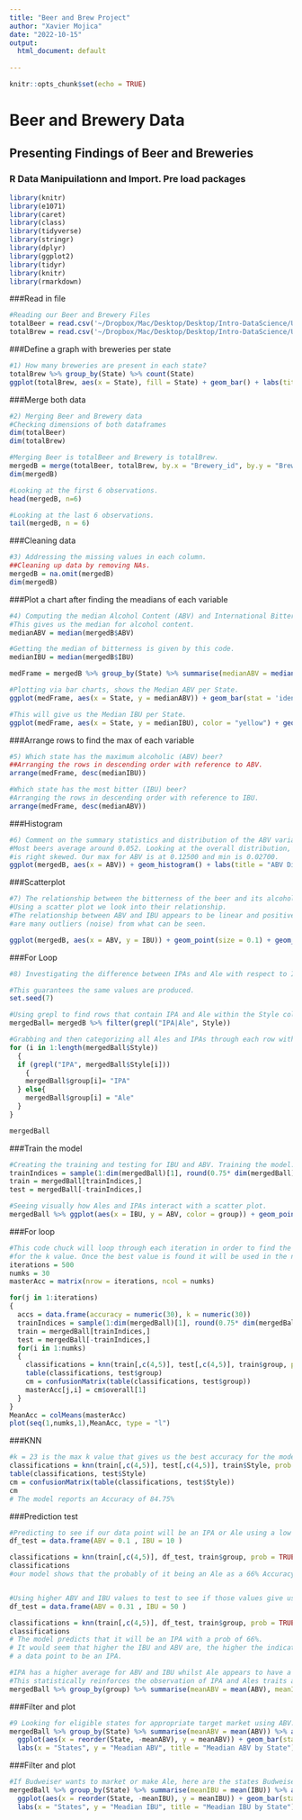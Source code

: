 ```yaml
---
title: "Beer and Brew Project"
author: "Xavier Mojica"
date: "2022-10-15"
output: 
  html_document: default
  
---
```

```r
knitr::opts_chunk$set(echo = TRUE)
```

# Beer and Brewery Data
## Presenting Findings of Beer and Breweries 
### R Data Manipuilationn and Import. Pre load packages
```r
library(knitr)
library(e1071)
library(caret)
library(class)
library(tidyverse)
library(stringr)
library(dplyr)
library(ggplot2)
library(tidyr)
library(knitr)
library(rmarkdown)
```
###Read in file
```r
#Reading our Beer and Brewery Files
totalBeer = read.csv('~/Dropbox/Mac/Desktop/Desktop/Intro-DataScience/Unit7/Unit8and9/Beers.csv', header = TRUE)
totalBrew = read.csv('~/Dropbox/Mac/Desktop/Desktop/Intro-DataScience/Unit7/Unit8and9/Breweries.csv', header = TRUE)
```
###Define a graph with breweries per state
```r
#1) How many breweries are present in each state?
totalBrew %>% group_by(State) %>% count(State)
ggplot(totalBrew, aes(x = State), fill = State) + geom_bar() + labs(title ="Amount of Breweries per State", x = "States", y = "Amount of Breweries")
```
###Merge both data
```r
#2) Merging Beer and Brewery data
#Checking dimensions of both dataframes 
dim(totalBeer)
dim(totalBrew)

#Merging Beer is totalBeer and Brewery is totalBrew.
mergedB = merge(totalBeer, totalBrew, by.x = "Brewery_id", by.y = "Brew_ID")
dim(mergedB)

#Looking at the first 6 observations.
head(mergedB, n=6)

#Looking at the last 6 observations.
tail(mergedB, n = 6)
```
###Cleaning data
```r
#3)	Addressing the missing values in each column.
##Cleaning up data by removing NAs. 
mergedB = na.omit(mergedB)
dim(mergedB)
```
###Plot a chart after finding the meadians of each variable
```r
#4)	Computing the median Alcohol Content (ABV) and International Bitterness Unit (IBU) for each state. Plot a bar chart to compare.
#This gives us the median for alcohol content.
medianABV = median(mergedB$ABV)

#Getting the median of bitterness is given by this code. 
medianIBU = median(mergedB$IBU)

medFrame = mergedB %>% group_by(State) %>% summarise(medianABV = median(ABV), medianIBU = median(IBU))

#Plotting via bar charts, shows the Median ABV per State.
ggplot(medFrame, aes(x = State, y = medianABV)) + geom_bar(stat = 'identity') + labs(title = "Median ABV per State", y = "Median ABV")

#This will give us the Median IBU per State. 
ggplot(medFrame, aes(x = State, y = medianIBU), color = "yellow") + geom_bar(stat = 'identity') + labs(title = "Median IBU per State", y = "Median IBU")
```
###Arrange rows to find the max of each variable
```r
#5) Which state has the maximum alcoholic (ABV) beer? 
##Arranging the rows in descending order with reference to ABV.
arrange(medFrame, desc(medianIBU))

#Which state has the most bitter (IBU) beer?
#Arranging the rows in descending order with reference to IBU.
arrange(medFrame, desc(medianABV))

```
###Histogram
```r
#6) Comment on the summary statistics and distribution of the ABV variable.
#Most beers average around 0.052. Looking at the overall distribution, the data 
#is right skewed. Our max for ABV is at 0.12500 and min is 0.02700.
ggplot(mergedB, aes(x = ABV)) + geom_histogram() + labs(title = "ABV Distribution", y = "Count")

```
###Scatterplot
```r
#7) The relationship between the bitterness of the beer and its alcoholic content.
#Using a scatter plot we look into their relationship.
#The relationship between ABV and IBU appears to be linear and positive. There 
#are many outliers (noise) from what can be seen. 

ggplot(mergedB, aes(x = ABV, y = IBU)) + geom_point(size = 0.1) + geom_jitter() + stat_smooth(method = 'lm') + labs(title = "ABV vs. IBU")
```
###For Loop
```r
#8) Investigating the difference between IPAs and Ale with respect to IBU and ABV. 

#This guarantees the same values are produced.  
set.seed(7)

#Using grepl to find rows that contain IPA and Ale within the Style column. 
mergedBall= mergedB %>% filter(grepl("IPA|Ale", Style))

#Grabbing and then categorizing all Ales and IPAs through each row within the Sytle Column. 
for (i in 1:length(mergedBall$Style))
  {
  if (grepl("IPA", mergedBall$Style[i]))
    {
    mergedBall$group[i]= "IPA"
  } else{
    mergedBall$group[i] = "Ale"
  }
}

mergedBall
```
###Train the model
```r
#Creating the training and testing for IBU and ABV. Training the model. 
trainIndices = sample(1:dim(mergedBall)[1], round(0.75* dim(mergedBall)[1]))
train = mergedBall[trainIndices,]
test = mergedBall[-trainIndices,]

#Seeing visually how Ales and IPAs interact with a scatter plot.  
mergedBall %>% ggplot(aes(x = IBU, y = ABV, color = group)) + geom_point() + geom_jitter()

```
###For loop
```r

#This code chuck will loop through each iteration in order to find the best accuracy 
#for the k value. Once the best value is found it will be used in the next code chunk. 
iterations = 500
numks = 30
masterAcc = matrix(nrow = iterations, ncol = numks)

for(j in 1:iterations)
{
  accs = data.frame(accuracy = numeric(30), k = numeric(30))
  trainIndices = sample(1:dim(mergedBall)[1], round(0.75* dim(mergedBall)[1]))
  train = mergedBall[trainIndices,]
  test = mergedBall[-trainIndices,]
  for(i in 1:numks)
  {
    classifications = knn(train[,c(4,5)], test[,c(4,5)], train$group, prob = TRUE, k =3)
    table(classifications, test$group)
    cm = confusionMatrix(table(classifications, test$group))
    masterAcc[j,i] = cm$overall[1]
  }
}
MeanAcc = colMeans(masterAcc)
plot(seq(1,numks,1),MeanAcc, type = "l")
```
###KNN
```r
#k = 23 is the max k value that gives us the best accuracy for the model 
classifications = knn(train[,c(4,5)], test[,c(4,5)], train$Style, prob = TRUE, k =23)
table(classifications, test$Style)
cm = confusionMatrix(table(classifications, test$Style))
cm 
# The model reports an Accuracy of 84.75% 
```
###Prediction test
```r

#Predicting to see if our data point will be an IPA or Ale using a low ABV and low IBU values
df_test = data.frame(ABV = 0.1 , IBU = 10 )

classifications = knn(train[,c(4,5)], df_test, train$group, prob = TRUE, k =3)
classifications 
#our model shows that the probably of it being an Ale as a 66% Accuracy 


#Using higher ABV and IBU values to test to see if those values give us an IPA
df_test = data.frame(ABV = 0.31 , IBU = 50 )

classifications = knn(train[,c(4,5)], df_test, train$group, prob = TRUE, k =3)
classifications 
# The model predicts that it will be an IPA with a prob of 66%.
# It would seem that higher the IBU and ABV are, the higher the indicator is of
# a data point to be an IPA. 

#IPA has a higher average for ABV and IBU whilst Ale appears to have a lower average for ABV and IBU.
#This statistically reinforces the observation of IPA and Ales traits and/or relationship. 
mergedBall %>% group_by(group) %>% summarise(meanABV = mean(ABV), meanIBU = mean(IBU))

```
###Filter and plot
```r
#9 Looking for eligible states for appropriate target market using ABV. If you want to make an IPA here are the states Budweiser should invest in. 
mergedBall %>% group_by(State) %>% summarise(meanABV = mean(ABV)) %>% arrange(desc(meanABV)) %>% 
  ggplot(aes(x = reorder(State, -meanABV), y = meanABV)) + geom_bar(stat = "identity") + 
  labs(x = "States", y = "Meadian ABV", title = "Meadian ABV by State")
```
###Filter and plot
```r
#If Budweiser wants to market or make Ale, here are the states Budweiser should look into. 
mergedBall %>% group_by(State) %>% summarise(meanIBU = mean(IBU)) %>% arrange(desc(meanIBU)) %>% 
  ggplot(aes(x = reorder(State, -meanIBU), y = meanIBU)) + geom_bar(stat = "identity") + 
  labs(x = "States", y = "Meadian IBU", title = "Meadian IBU by State")

```
